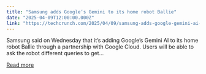 ```yaml
---
title: "Samsung adds Google’s Gemini to its home robot Ballie"
date: "2025-04-09T12:00:00.000Z"
link: "https://techcrunch.com/2025/04/09/samsung-adds-google-gemini-ai-assistant-to-its-home-robot-ballie/"
---
```


Samsung said on Wednesday that it&#8217;s adding Google&#8217;s Gemini AI to its home robot Ballie through a partnership with Google Cloud. Users will be able to ask the robot different queries to get...

[Read more](https://techcrunch.com/2025/04/09/samsung-adds-google-gemini-ai-assistant-to-its-home-robot-ballie/)
